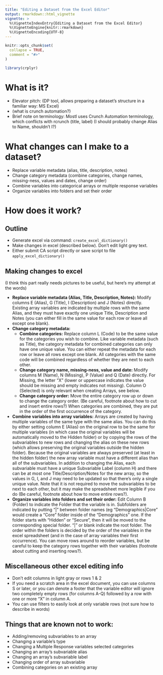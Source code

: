 ```yaml
---
title: "Editing a Dataset from the Excel Editor"
output: rmarkdown::html_vignette
vignette: >
  %\VignetteIndexEntry{Editing a Dataset from the Excel Editor}
  %\VignetteEngine{knitr::rmarkdown}
  %\VignetteEncoding{UTF-8}
---
```


```r
knitr::opts_chunk$set(
  collapse = TRUE,
  comment = "#>"
)
```

```r
library(crplyr)
```

# What is it?
- Elevator pitch: (DP tool, allows preparing a dataset's structure in a familiar way: MS Excel)
- (what is crunch automation?)
- Brief note on terminology: Mostl uses Crunch Automation terminology, which conflicts with rcrunch (title, label)
  (I should probably change Alias to Name, shouldn't I?)

# What changes can I make to a dataset?
- Replace variable metadata (alias, title, description, notes)
- Change category metadata (combine categories, change names, missing-ness, values and dates, change order)
- Combine variables into categorical arrays or multiple response variables
- Organize variables into folders and set their order

# How does it work?
## Outline
- Generate excel via command: `create_excel_dictionary()`
- Make changes in excel (described below). Don't edit light grey text.
- Either submit CA script directly or save script to file `apply_excel_dictionary()`

## Making changes to excel

(I think this part really needs pictures to be useful, but here's my attempt at the words)

- **Replace variable metadata (Alias, Title, Description, Notes):** Modify columns E (Alias), G 
  (Title), I (Description) and J (Notes) directly. Existing array variables are indicated by 
  multiple rows with the same Alias, and they must have exactly one unique Title, Description
  and Notes (you can either fill in the same value for each row or leave all except one blank).
- **Change category metadata:**
  - **Combine categories:** Replace column L (Code) to be the same value for the categories you
    wish to combine. Like variable metadata (such as Title), the category metadata for combined
    categories can only have one unique value. You can either repeat the metadata for each row
    or leave all rows except one blank. All categories with the same code will be combined
    regardless of whether they are next to each other.
  - **Change category name, missing-ness, value and date:** Modify columns M (Name), N (Missing),
    P (Value) and Q (Date) directly. For Missing, the letter "X" (lower or uppercase indicates
    the value should be missing and empty indicates not missing). Column O (Selected) is only
    relevant when creating Arrays, see below.
  - **Change category order:** Move the entire category row up or down to change the category
    order. (Be careful, footnote about how to cut and insert entire rows?) When categories
    are combined, they are put in the order of the first occurrence of the category.
- **Combine variables into array variables:** Arrays are created by having multiple variables 
  of the same type with the same alias. You can do this by either setting column E (Alias) 
  on the original row to be the same for multiple variables (in which case the original variables
  will be automatically moved to the Hidden folder) or by copying the rows of the subvariables
  to new rows and changing the alias on these new rows (which allows preserving the original 
  variables outside the hidden folder). Because the original variables are always preserved
  (at least in the hidden folder) the new array variable must have a different alias than all 
  of the subvariables. In addition to changing the Alias, each subvariable
  must have a unique Subvariable Label (column H) and there can be at most one 
  Title/Description/Notes for the new array, so the values in G, I, and J may need to be updated
  so that there's only a single unique value. Note that it is not required to move the subvariables
  to be next to each other, but it may make the spreadsheet more legible if you do (Be careful, 
  footnote about how to move entire rows?).
- **Organize variables into folders and set their order:** Edit Column B (Folder) to indicate 
  the Folder that the variable is in. Subfolders are indicated by putting "|" between folder names 
  (eg "Demographics|Core" would create a "Core" folder inside of the "Demographics" one.
  If the folder starts with "Hidden" or "Secure", then it will be moved to the corresponding 
  special folder. "|" or blank indicate the root folder. The order within the folders is decided
  by the order of the variables in the excel spreadsheet (and in the case of array variables their
  first occurrence). You can move rows around to reorder variables, but be careful to keep the 
  category rows together with their variables (footnote about cutting and inserting rows?).

## Miscellaneous other excel editing info
- Don't edit columns in light gray or rows 1 & 2
- If you need a scratch area in the excel document, you can use columns S or later,
  or you can denote a footer that the variable editor will ignore two completely empty rows 
  (for columns A-Q) followed by a row with one or more "X" in column A.
- You can use filters to easily look at only variable rows (not sure how to describe in words)

## Things that are known not to work:
- Adding/removing subvariables to an array
- Changing a variable's type
- Changing a Multiple Response variables selected categories
- Changing an array's subvariable alias
- Changing an array's subvariable label
- Changing order of array subvariable
- Combining categories on an existing array
